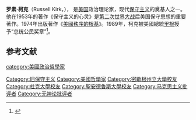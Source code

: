 {{Conservatism}}

{{Expand |time=2008-02-11T12:05:25+00:00 }}<!-- 本调用由 {{subst:Expand/auto}} 自动产生。 -->

'''罗素·柯克'''（Russell Kirk，{{bd|1918年||1994年|4月29日}}）， 是[[美国|美国]]政治理论家，现代[[保守主义|保守主义]]的奠基人之一。他在1953年的著作《保守主义的心灵》是[[第二次世界大战|第二次世界大战]]后美国保守思想的重要著作。1974年出版著作《[[美國秩序的根基|美國秩序的根基]]》。1989年，柯克被美國總統[[里根|里根]]授予“总统公民奖章”<ref>{{cite news |title=《美国秩序的根基》 美虽新邦，其命惟旧 |url=http://www.bjnews.com.cn/book/2018/11/03/517392.html |accessdate=2020-11-20 |archive-date=2020-11-28 |archive-url=https://web.archive.org/web/20201128162808/http://www.bjnews.com.cn/book/2018/11/03/517392.html |dead-url=no }}</ref>。

==参考文献==
{{reflist}}

{{美國人小作品}}
{{哲學家小作品}}
{{Authority control}}

{{DEFAULTSORT:Kirk, Russell}}
[[Category:旧保守主义|Category:旧保守主义]]
[[category:美國政治哲學家|category:美國政治哲學家]]
[[Category:美國哲學家|Category:美國哲學家]]
[[Category:密歇根州立大學校友|Category:密歇根州立大學校友]]
[[Category:杜克大學校友|Category:杜克大學校友]]
[[Category:聖安德魯斯大學校友|Category:聖安德魯斯大學校友]]
[[Category:马克思主义批评者|Category:马克思主义批评者]]
[[Category:无神论批评者|Category:无神论批评者]]